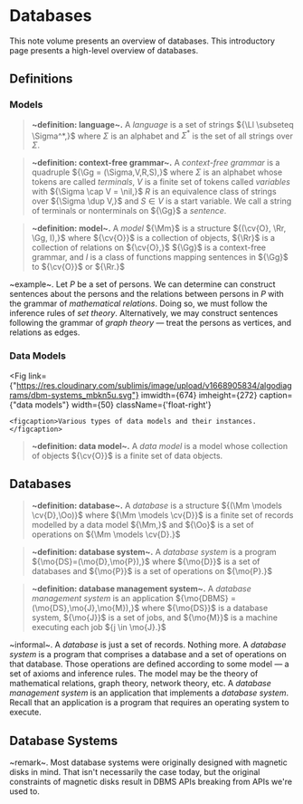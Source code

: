 <Head>
	<title>Databases</title>
	<meta name={`description`} content={`Notes on databases.`}/>
</Head>

# Databases

This note volume presents an overview of databases. This introductory page presents a high-level overview of databases.

## Definitions
### Models
> __~definition: language~.__ A _language_ is a set of strings ${\Ll \subseteq \Sigma^*,}$ where ${\Sigma}$ is an alphabet and ${\Sigma^*}$ is the set of all strings over ${\Sigma.}$

> __~definition: context-free grammar~.__ A _context-free grammar_ is a quadruple ${\Gg = (\Sigma,V,R,S),}$ where ${\Sigma}$ is an alphabet whose tokens are called _terminals_, ${V}$ is a finite set of tokens called _variables_ with ${\Sigma \cap V = \nil,}$ ${R}$ is an equivalence class of strings over ${\Sigma \dup V,}$ and ${S \in V}$ is a start variable. We call a string of terminals or nonterminals on ${\Gg}$ a _sentence_.

> __~definition: model~.__ A _model_ ${\Mm}$ is a structure ${(\cv{O}, \Rr, \Gg, I),}$ where ${\cv{O}}$ is a collection of objects, ${\Rr}$ is a collection of relations on ${\cv{O},}$ ${\Gg}$ is a context-free grammar, and ${I}$ is a class of functions mapping sentences in ${\Gg}$ to ${\cv{O}}$ or ${\Rr.}$

~example~. Let ${P}$ be a set of persons. We can determine can construct sentences about the persons and the relations between persons in ${P}$ with the grammar of _mathematical relations_. Doing so, we must follow the inference rules of _set theory_. Alternatively, we may construct sentences following the grammar of _graph theory_ — treat the persons as vertices, and relations as edges.

### Data Models
<Fig
	link={"https://res.cloudinary.com/sublimis/image/upload/v1668905834/algodiagrams/dbm-systems_mbkn5u.svg"}
	imwidth={674}
	imheight={272}
	caption={"data models"}
	width={50}
	className={'float-right'}
>
	<figcaption>Various types of data models and their instances.</figcaption>
</Fig>

> __~definition: data model~.__ A _data model_ is a model whose collection of objects ${\cv{O}}$ is a finite set of data objects.

## Databases
> __~definition: database~.__ A _database_ is a structure ${(\Mm \models \cv{D},\Oo)}$ where ${\Mm \models \cv{D}}$ is a finite set of records modelled by a data model ${\Mm,}$ and ${\Oo}$ is a set of operations on ${\Mm \models \cv{D}.}$

> __~definition: database system~.__ A _database system_ is a program ${\mo{DS}=(\mo{D},\mo{P}),}$ where ${\mo{D}}$ is a set of databases and ${\mo{P}}$ is a set of operations on ${\mo{P}.}$

> __~definition: database management system~.__ A _database management system_ is an application ${\mo{DBMS} = (\mo{DS},\mo{J},\mo{M}),}$ where ${\mo{DS}}$ is a database system, ${\mo{J}}$ is a set of jobs, and ${\mo{M}}$ is a machine executing each job ${j \in \mo{J}.}$

~informal~. A _database_ is just a set of records. Nothing more. A _database system_ is a program that comprises a database and a set of operations on that database. Those operations are defined according to some model — a set of axioms and inference rules. The model may be the theory of mathematical relations, graph theory, network theory, etc. A _database management system_ is an application that implements a _database system_. Recall that an application is a program that requires an operating system to execute.

## Database Systems
~remark~. Most database systems were originally designed with magnetic disks in mind. That isn't necessarily the case today, but the original constraints of magnetic disks result in DBMS APIs breaking from APIs we're used to.